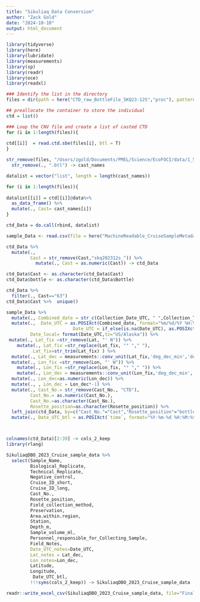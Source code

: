 ```yaml
---
title: "Sikuliaq Data Conversion"
author: "Zack Gold"
date: "2024-10-10"
output: html_document
---
```


```r
library(tidyverse)
library(here)
library(lubridate)
library(measurements)
library(sp)
library(readr)
library(oce)
library(readxl)

```

```r
### Identify the list in the directory
files = dir(path = here("CTD_raw_BottleFile_SKQ23-12S","proc"), pattern = ".btl", full.names = TRUE )

## preallocate the container to store the individual 
ctd = list()

### Loop the CNV file and create a list of casted CTD
for (i in 1:length(files)){
  
ctd[[i]]  = read.ctd.sbe(files[i], btl = T)
}
```

```r

str_remove(files, "/Users/zgold/Documents/PMEL/Science/EcoFOCI/data/1_SampleCollection/2023_SikuliaqDBO_CruiseData/CTD_raw_BottleFile_SKQ23-12S/proc/") %>% 
  str_remove(., ".btl") -> cast_names

datalist = vector("list", length = length(cast_names))

for (i in 1:length(files)){
  
datalist[[i]] = ctd[[i]]@data%>%
  as_data_frame() %>% 
  mutate(., Cast= cast_names[i])
}

ctd_Data = do.call(rbind, datalist)
```


```r

sample_Data <- read.csv(file = here("MachineReadable_CruiseSampleMetadata_SKQ23-12S.csv"), header=T,fileEncoding="UTF-8")

```

```r
ctd_Data %>% 
  mutate(.,
         Cast = str_remove(Cast,"skq202312s_")) %>% 
           mutate(., Cast = as.numeric(Cast)) -> ctd_Data

ctd_Data$Cast <- as.character(ctd_Data$Cast)
ctd_Data$bottle <- as.character(ctd_Data$Bottle)

ctd_Data %>% 
  filter(., Cast=="63")
ctd_Data$Cast %>%  unique()
```

```r

sample_Data %>% 
  mutate(., Combined_date = str_c(Collection_Date_UTC, " ",Collection_Time_UTC)) %>% 
  mutate(.,  Date_UTC = as.POSIXct(Combined_date, format="%m/%d/%Y %H:%M", tz="UTC"),
                         Date_UTC = if_else(is.na(Date_UTC), as.POSIXct(Collection_Date_UTC, format="%m/%d/%y", tz="UTC"), Date_UTC ), 
         Date_local= format(Date_UTC,tz="US/Alaska")) %>% 
 mutate(., Lat_fix =str_remove(Lat, "' N")) %>% 
    mutate(., Lat_fix =str_replace(Lat_fix, "° "," "),
          Lat_fix=str_trim(Lat_fix) ) %>% 
  mutate(., Lat_dec = measurements::conv_unit(Lat_fix,'deg_dec_min','dec_deg')) %>% 
  mutate(., Lon_fix =str_remove(Lon, "' W")) %>% 
    mutate(., Lon_fix =str_replace(Lon_fix, "° "," ")) %>%
    mutate(., Lon_dec = measurements::conv_unit(Lon_fix,'deg_dec_min','dec_deg')) %>% 
  mutate(., Lon_dec=as.numeric(Lon_dec)) %>% 
  mutate(., , Lon_dec = Lon_dec*-1) %>% 
  mutate(., Cast_No.= str_remove(Cast_No., "CTD"),
         Cast_No.= as.numeric(Cast_No.),
         Cast_No.=as.character(Cast_No.),
         Rosette_position=as.character(Rosette_position)) %>% 
  left_join(ctd_Data, by=c("Cast_No."="Cast","Rosette_position"="bottle")) %>% 
  mutate(., Date_UTC_btl = as.POSIXct(`time`, format="%Y-%m-%d %H:%M:%S", tz="UTC") ) -> SikuliaqDBO_2023_Cruise_sample_data



colnames(ctd_Data)[2:39] -> cols_2_keep
library(rlang)

SikuliaqDBO_2023_Cruise_sample_data %>% 
  select(Sample_Name, 
         Biological_Replicate,
         Technical_Replicate,
         Negative_control, 
         Cruise_ID_short, 
         Cruise_ID_long,
         Cast_No.,
         Rosette_position,
         Field_collection_method,
         Preservation,
         Area.within.region,
         Station,
         Depth_m,
         Sample_volume_ml,
         Personnel_responsible_for_Collecting_Sample,
         Field_Notes,
         Date_UTC_notes=Date_UTC,
         Lat_notes = Lat_dec,
         Lon_notes=Lon_dec,
         Latitude, 
         Longitude,
          Date_UTC_btl,
         !!!syms(cols_2_keep)) -> SikuliaqDBO_2023_Cruise_sample_data

readr::write_excel_csv(SikuliaqDBO_2023_Cruise_sample_data, file="FinalOME_Merge_SKQ23-12S.csv")
```


